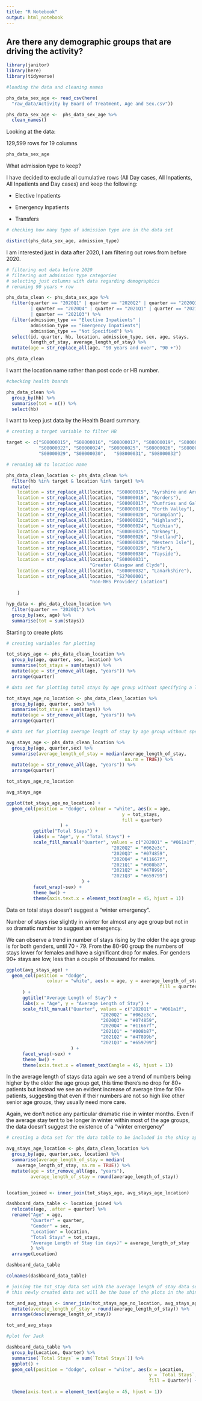 ```yaml
---
title: "R Notebook"
output: html_notebook
---
```

## Are there any demographic groups that are driving the activity?

```r
library(janitor)
library(here)
library(tidyverse)
```

```r
#loading the data and cleaning names

phs_data_sex_age <- read_csv(here(
  "raw_data/Activity by Board of Treatment, Age and Sex.csv"))

phs_data_sex_age <-  phs_data_sex_age %>% 
  clean_names()

```
Looking at the data:

129,599 rows for 19 columns

```r
phs_data_sex_age
```

What admission type to keep?

I have decided to exclude all cumulative rows (All Day cases, All Inpatients, All Inpatients and Day cases) and keep the following:

- Elective Inpatients				

- Emergency Inpatients				

- Transfers

```r
# checking how many type of admission type are in the data set

distinct(phs_data_sex_age, admission_type)
```
I am interested just in data after 2020, I am filtering out rows from before 2020.

```r
# filtering out data before 2020
# filtering out admission type categories 
# selecting just columns with data regarding demographics
# renaming 90 years + row

phs_data_clean <- phs_data_sex_age %>% 
  filter(quarter == "2020Q1" | quarter == "2020Q2" | quarter == "2020Q3" 
         | quarter == "2020Q4" | quarter == "2021Q1" | quarter == "2021Q2"
         | quarter == "2021Q3") %>% 
  filter(admission_type == "Elective Inpatients" |
         admission_type == "Emergency Inpatients"|
         admission_type == "Not Specified") %>% 
  select(id, quarter, hb, location, admission_type, sex, age, stays, 
         length_of_stay, average_length_of_stay) %>% 
  mutate(age = str_replace_all(age, "90 years and over", "90 +")) 

phs_data_clean

```
I want the location name rather than post code or HB number.

```r
#checking health boards

phs_data_clean %>% 
  group_by(hb) %>% 
  summarise(tot = n()) %>% 
  select(hb)
```
I want to keep just data by the Health Board summary.

```r
# creating a target variable to filter HB

target <- c("S08000015", "S08000016", "S08000017", "S08000019", "S08000020",
            "S08000022", "S08000024", "S08000025", "S08000026", "S08000028",
            "S08000029", "S08000030",	"S08000031", "S08000032")
```


```r
# renaming HB to location name

phs_data_clean_location <- phs_data_clean %>% 
  filter(hb %in% target & location %in% target) %>% 
  mutate(
    location = str_replace_all(location, "S08000015", "Ayrshire and Arran"),
    location = str_replace_all(location, "S08000016", "Borders"),
    location = str_replace_all(location, "S08000017", "Dumfries and Galloway"),
    location = str_replace_all(location, "S08000019", "Forth Valley"),
    location = str_replace_all(location, "S08000020", "Grampian"),
    location = str_replace_all(location, "S08000022", "Highland"),
    location = str_replace_all(location, "S08000024", "Lothian"),
    location = str_replace_all(location, "S08000025", "Orkney"),
    location = str_replace_all(location, "S08000026", "Shetland"),
    location = str_replace_all(location, "S08000028", "Western Isle"),
    location = str_replace_all(location, "S08000029", "Fife"),
    location = str_replace_all(location, "S08000030", "Tayside"),
    location = str_replace_all(location, "S08000031", 
                               "Greater Glasgow and Clyde"),
    location = str_replace_all(location, "S08000032", "Lanarkshire"),
    location = str_replace_all(location, "S27000001", 
                               "non-NHS Provider/ Location")
      
    )
```

```r
hyp_data <- phs_data_clean_location %>% 
  filter(quarter == "2020Q1") %>% 
  group_by(sex, age) %>%
  summarise(tot = sum(stays))
```


Starting to create plots

```r
# creating variables for plotting

tot_stays_age <- phs_data_clean_location %>%
  group_by(age, quarter, sex, location) %>% 
  summarise(tot_stays = sum(stays)) %>% 
  mutate(age = str_remove_all(age, "years")) %>% 
  arrange(quarter)

# data set for plotting total stays by age group without specifying a location

tot_stays_age_no_location <- phs_data_clean_location %>%
  group_by(age, quarter, sex) %>% 
  summarise(tot_stays = sum(stays)) %>% 
  mutate(age = str_remove_all(age, "years")) %>% 
  arrange(quarter)

# data set for plotting average length of stay by age group without specifying a location

avg_stays_age <- phs_data_clean_location %>% 
  group_by(age, quarter,sex) %>% 
  summarise(average_length_of_stay = median(average_length_of_stay, 
                                            na.rm = TRUE)) %>% 
  mutate(age = str_remove_all(age, "years")) %>% 
  arrange(quarter)

tot_stays_age_no_location

avg_stays_age

```

```r

ggplot(tot_stays_age_no_location) +
  geom_col(position = "dodge", colour = "white", aes(x = age, 
                                           y = tot_stays, 
                                           fill = quarter)
                    ) +
          ggtitle("Total Stays") +
          labs(x = "Age", y = "Total Stays") +
          scale_fill_manual("Quarter", values = c("2020Q1" = "#061a1f",
                                       "2020Q2" = "#062e3c",
                                       "2020Q3" = "#074859",
                                       "2020Q4" = "#11667f",
                                       "2021Q1" = "#008b87",
                                       "2021Q2" = "#47899b",
                                       "2021Q3" = "#659799")
                            ) +
          facet_wrap(~sex) +
          theme_bw() +
          theme(axis.text.x = element_text(angle = 45, hjust = 1))

```
Data on total stays doesn't suggest a "winter emergency".

Number of stays rise slightly in winter for almost any age group but not in so dramatic number to suggest an emergency. 

We can observe a trend in number of stays rising by the older the age group is for both genders, until 70 - 79. From the 80-90 group the numbers of stays lower for females and have a significant drop for males. For genders 90+ stays are low, less than a couple of thousand for males.

```r
ggplot(avg_stays_age) +
  geom_col(position = "dodge",  
               colour = "white", aes(x = age, y = average_length_of_stay, 
                                                         fill = quarter)
      ) +
      ggtitle("Average Length of Stay") +
      labs(x = "Age", y = "Average Length of Stay") +
      scale_fill_manual("Quarter", values = c("2020Q1" = "#061a1f",
                                   "2020Q2" = "#062e3c",
                                   "2020Q3" = "#074859",
                                   "2020Q4" = "#11667f",
                                   "2021Q1" = "#008b87",
                                   "2021Q2" = "#47899b",
                                   "2021Q3" = "#659799")
                        ) +
      facet_wrap(~sex) +
      theme_bw() +
      theme(axis.text.x = element_text(angle = 45, hjust = 1))

```
In the average length of stays data again we see a trend of numbers being higher by the older the age group get, this time there's no drop for 80+ patients but instead we see an evident increase of average time for 90+ patients, suggesting that even if their numbers are not so high like other senior age groups, they usually need more care.

Again, we don't notice any particular dramatic rise in winter months. Even if the average stay tent to be longer in winter within most of the age groups, the data doesn't suggest the existence of a "winter emergency" 



```r
# creating a data set for the data table to be included in the shiny app

avg_stays_age_location <- phs_data_clean_location %>% 
  group_by(age, quarter,sex, location) %>% 
  summarise(average_length_of_stay = median(
    average_length_of_stay, na.rm = TRUE)) %>% 
  mutate(age = str_remove_all(age, "years"),
         average_length_of_stay = round(average_length_of_stay)) 


location_joined <- inner_join(tot_stays_age, avg_stays_age_location)

dashboard_data_table <- location_joined %>%
  relocate(age, .after = quarter) %>% 
  rename("Age" = age,
         "Quarter" = quarter,
         "Gender" = sex,
         "Location" = location,
         "Total Stays" = tot_stays,
         "Average Length of Stay (in days)" = average_length_of_stay
         ) %>% 
  arrange(Location)

dashboard_data_table

colnames(dashboard_data_table)

```



```r

# joining the tot_stay data set with the average length of stay data set
# this newly created data set will be the base of the plots in the shiny app

tot_and_avg_stays <- inner_join(tot_stays_age_no_location, avg_stays_age) %>% 
  mutate(average_length_of_stay = round(average_length_of_stay)) %>% 
  arrange(desc(average_length_of_stay))

tot_and_avg_stays
```


```r
#plot for Jack

dashboard_data_table %>% 
  group_by(Location, Quarter) %>% 
  summarise(`Total Stays` = sum(`Total Stays`)) %>% 
  ggplot() +
  geom_col(position = "dodge", colour = "white", aes(x = Location, 
                                                     y = `Total Stays`, 
                                                     fill = Quarter)) +
  
  theme(axis.text.x = element_text(angle = 45, hjust = 1))
```



